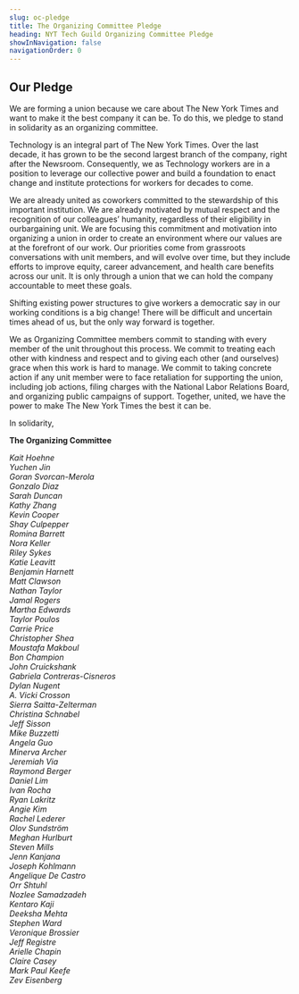 ```yaml
---
slug: oc-pledge
title: The Organizing Committee Pledge
heading: NYT Tech Guild Organizing Committee Pledge
showInNavigation: false
navigationOrder: 0
---
```

## Our Pledge

We are forming a union because we care about The New York Times and want to make it the best company it can be. To do this, we pledge to stand in solidarity as an organizing committee.

Technology is an integral part of The New York Times. Over the last decade, it has grown to be the second largest branch of the company, right after the Newsroom. Consequently, we as Technology workers are in a position to leverage our collective power and build a foundation to enact change and institute protections for workers for decades to come.

We are already united as coworkers committed to the stewardship of this important institution. We are already
motivated by mutual respect and the recognition of our colleagues’ humanity, regardless of their eligibility in ourbargaining unit. We are focusing this commitment and motivation into organizing a union in order to create an environment where our values are at the forefront of our work. Our priorities come from grassroots conversations with unit members, and will evolve over time, but they include efforts to improve equity, career advancement, and health care benefits across our unit. It is only through a union that we can hold the company accountable to meet these goals.

Shifting existing power structures to give workers a democratic say in our working conditions is a big change! There will be difficult and uncertain times ahead of us, but the only way forward is together.

We as Organizing Committee members commit to standing with every member of the unit throughout this
process. We commit to treating each other with kindness and respect and to giving each other (and ourselves) grace when this work is hard to manage. We commit to taking concrete action if any unit member were to face retaliation for supporting the union, including job actions, filing charges with the National Labor Relations Board, and organizing public campaigns of support. Together, united, we have the power to make The New York Times the best it can be.

In solidarity,

**The Organizing Committee**

*Kait Hoehne*\
*Yuchen Jin*\
*Goran Svorcan-Merola*\
*Gonzalo Diaz*\
*Sarah Duncan*\
*Kathy Zhang*\
*Kevin Cooper*\
*Shay Culpepper*\
*Romina Barrett*\
*Nora Keller*\
*Riley Sykes*\
*Katie Leavitt*\
*Benjamin Harnett*\
*Matt Clawson*\
*Nathan Taylor*\
*Jamal Rogers*\
*Martha Edwards*\
*Taylor Poulos*\
*Carrie Price*\
*Christopher Shea*\
*Moustafa Makboul*\
*Bon Champion*\
*John Cruickshank*\
*Gabriela Contreras-Cisneros*\
*Dylan Nugent*\
*A. Vicki Crosson*\
*Sierra Saitta-Zelterman*\
*Christina Schnabel*\
*Jeff Sisson*\
*Mike Buzzetti*\
*Angela Guo*\
*Minerva Archer*\
*Jeremiah Via*\
*Raymond Berger*\
*Daniel Lim*\
*Ivan Rocha*\
*Ryan Lakritz*\
*Angie Kim*\
*Rachel Lederer*\
*Olov Sundström*\
*Meghan Hurlburt*\
*Steven Mills*\
*Jenn Kanjana*\
*Joseph Kohlmann*\
*Angelique De Castro*\
*Orr Shtuhl*\
*Nozlee Samadzadeh*\
*Kentaro Kaji*\
*Deeksha Mehta*\
*Stephen Ward*\
*Veronique Brossier*\
*Jeff Registre*\
*Arielle Chapin*\
*Claire Casey*\
*Mark Paul Keefe*\
*Zev Eisenberg*